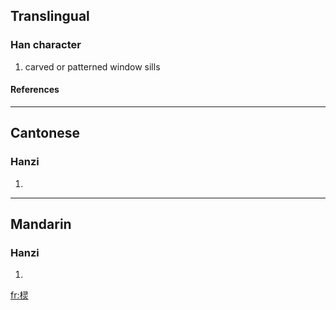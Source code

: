 {{see|欞}}

==Translingual==
===Han character===
{{Han char|rn=75|rad=木|as=07|sn=11|four=|canj=木尸一火 (DSMF)}}
# carved or patterned window sills
====References====
{{Han ref|kx=0531.131|hdz=21221.060|uh=68C2|ud=26818}}

----
==Cantonese==
===Hanzi===
{{yue-hanzi|jyut=|y=ling4}}
# {{defn|Cantonese}}

----
==Mandarin==
===Hanzi===
{{cmn-hanzi|tra=欞|pin=[[líng]] (ling2), [[lún]] (lun2)|wg=ling<sup>2</sup>, lun<sup>2</sup>}}
# {{defn|Mandarin}}

[[fr:棂]]